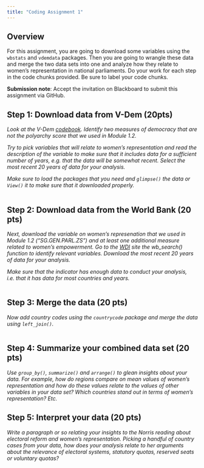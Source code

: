 ```yaml
---
title: "Coding Assignment 1"
---
```


## Overview 

For this assignment, you are going to download some variables using the `wbstats` and `vdemdata` packages. Then you are going to wrangle these data and merge the two data sets into one and analyze how they relate to women's representation in national parliaments. Do your work for each step in the code chunks provided. Be sure to label your code chunks. 

**Submission note**: Accept the invitation on Blackboard to submit this assignment via GitHub.

## Step 1: Download data from V-Dem (20pts)

*Look at the V-Dem [codebook](https://www.v-dem.net/data/reference-documents/). Identify two measures of democracy that are not the polyarchy score that we used in Module 1.2.* 

*Try to pick variables that will relate to women's representation and read the description of the variable to make sure that it includes data for a sufficient number of years, e.g. that the data will be somewhat recent. Select the most recent 20 years of data for your analysis.* 

*Make sure to load the packages that you need and `glimpse()` the data or `View()` it to make sure that it downloaded properly.* 

```r

```

## Step 2: Download data from the World Bank (20 pts)

*Next, download the variable on women's represenation that we used in Module 1.2 ("SG.GEN.PARL.ZS") and at least one additional measure related to women's empowerment. Go to the [WDI](https://databank.worldbank.org/source/world-development-indicators) site the wb_search() function to identify relevant variables. Download the most recent 20 years of data for your analysis.* 

*Make sure that the indicator has enough data to conduct your analysis, i.e. that it has data for most countries and years.*

```r

```

## Step 3: Merge the data (20 pts)

*Now add country codes using the `countrycode` package and merge the data using `left_join()`.* 

```r

```

## Step 4: Summarize your combined data set (20 pts)

*Use `group_by()`, `summarize()` and `arrange()` to glean insights about your data. For example, how do regions compare on mean values of women's representation and how do these values relate to the values of other variables in your data set? Which countries stand out in terms of women's representation? Etc.* 


## Step 5: Interpret your data (20 pts)

*Write a paragraph or so relating your insights to the Norris reading about electoral reform and women's representation. Picking a handful of country cases from your data, how does your analysis relate to her arguments about the relevance of electoral systems, statutory quotas, reserved seats or voluntary quotas?* 

